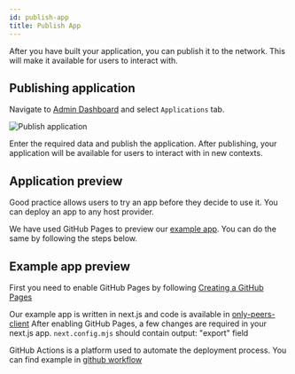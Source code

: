 ```yaml
---
id: publish-app
title: Publish App
---
```


After you have built your application, you can publish it to the network. This
will make it available for users to interact with.

## Publishing application

Navigate to [Admin Dashboard](../getting-started/admin-dashboard) and select
`Applications` tab.

![Publish application](/admin-dashboard/publish-new-application.png)

Enter the required data and publish the application. After publishing, your
application will be available for users to interact with in new contexts.

## Application preview

Good practice allows users to try an app before they decide to use it. You can
deploy an app to any host provider.

We have used GitHub Pages to preview our
[example app](../getting-started/example-app). You can do the same by following
the steps below.

## Example app preview

First you need to enable GitHub Pages by following
[Creating a GitHub Pages](https://docs.github.com/en/pages/getting-started-with-github-pages/creating-a-github-pages-site)

Our example app is written in next.js and code is available in
[only-peers-client](https://github.com/calimero-network/only-peers-client) After
enabling GitHub Pages, a few changes are required in your next.js app.
`next.config.mjs` should contain output: "export" field

GitHub Actions is a platform used to automate the deployment process. You can
find example in
[github workflow](https://github.com/calimero-network/only-peers-client/tree/master/.github/workflows)
